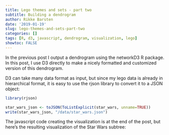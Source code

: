 ```yaml
---
title: Lego themes and sets - part two
subtitle: Building a dendrogram
author: Rikke Barsten
date: '2019-01-19'
slug: lego-themes-and-sets-part-two
categories: []
tags: [R, d3, javascript, dendrogram, visualization, lego]
showtoc: FALSE
---
```

In the previous post I output a dendrogram using the networkD3 R package. In this post, I use D3 directly to make a nicely formatted and customized version of this dendrogram.

D3 can take many data format as input, but since my lego data is already in hierarchical format, it is easy to use the rjson library to convert it to a JSON object: 

```r
library(rjson)

star_wars_json <- toJSON(ToListExplicit(star_wars, unname=TRUE))
write(star_wars_json, "/data/star_wars.json")

```

The javascript code creating the visualization is at the end of the post, but here's the resulting visualization of the Star Wars subtree:

<svg width="800" height="7400"></svg>
<script src="https://d3js.org/d3.v5.min.js"></script>      


In this dendrogram vizualization I can control all parts of the output; colors, fonts, sizes, positioning and so forth. I borrowed the basic code for making the dendrogram from one of [Mike Bostocks ObservableHQ notebooks](https://beta.observablehq.com/@mbostock/d3-cluster-dendrogram), and made some adjustments. One of them is to add the release year to the sets ind the dendrogram. I do this by testing if a node has children. If not, it's a set, and then I add the year.

This visualization is only a small part (735 out of 14974 nodes) of the original dataset. To be able to display all the data, I will need a dynamic and interactive visualization, that can zoom in on parts of the dataset. In the next post or two, I will try to make some examples of this, also using the d3 library.


Heres the code outputting the dendrogram:
```js

var svg = d3.select("svg"),
margin = {top: 5, right: 270, bottom: 5, left: 5},
width = +svg.attr("width") - margin.left - margin.right,
height = +svg.attr("height") - margin.top - margin.bottom;



d3.json("/data/star_wars.json").then(function(data) {
 

  const root = d3.hierarchy(data)
    .sort((a, b) => (a.height - b.height) || a.data.name.localeCompare(b.data.name));
    root.dx = 10;
    root.dy = width / (root.height + 1);
  


  d3.cluster().nodeSize([root.dx, root.dy])(root);

  let x0 = Infinity;
  let x1 = -x0;
  root.each(d => {
    if (d.x > x1) x1 = d.x;
    if (d.x < x0) x0 = d.x;
  });

 
    var g = svg.append("g")
      .attr("font-family", "sans-serif")
      .attr("font-size", 10)
      .attr("transform", `translate(${root.dy / 3},${root.dx - x0})`);


  var link = g.append("g")
    .attr("fill", "none")
    .attr("stroke", "#555")
    .attr("stroke-opacity", 0.4)
    .attr("stroke-width", 1.5)
  .selectAll("path")
    .data(root.links())
    .enter().append("path")
      .attr("d", d => 
        `M${d.target.y},${d.target.x}
        C${d.source.y + root.dy / 2},${d.target.x}
         ${d.source.y + root.dy / 2},${d.source.x}
         ${d.source.y},${d.source.x}
      `);


  var node = g.append("g")
      .attr("stroke-linejoin", "round")
      .attr("stroke-width", 3)
    .selectAll("g")
    .data(root.descendants().reverse())
    .enter().append("g")
      .attr("transform", d => `translate(${d.y},${d.x})`);

  node.append("circle")
      .attr("fill", d => d.children ? "#555" : "#999")
      .attr("r", 2.5);

  node.append("text")
      .attr("dy", "0.31em")
      .attr("x", d => d.children ? -3 : 6)
      .text(d =>  d.children ? d.data.name : d.data.name + " - " + d.data.year)
    .filter(d => d.children)
      .attr("text-anchor", "end")
    .clone(true).lower()
      .attr("stroke", "white");

});

```
Since R markdown does not output [template literals](https://developer.mozilla.org/en-US/docs/Web/JavaScript/Reference/Template_literals) well, the code is not nicely formatted, but this doesn't affect the code execution.
